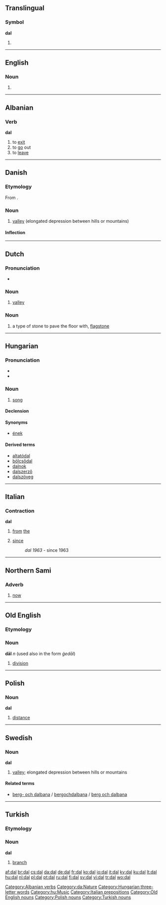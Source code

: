 {{also|dál}}
==Translingual==

===Symbol===
'''dal'''

# {{SI-unit-abb2|deca|liter|litre|[[fluid measure]]}}

----

==English==

===Noun===
{{en-noun}}

# {{alternative spelling of|dahl}}

----

==Albanian==

===Verb===
'''dal'''

# to [[exit]]
# to [[go]] out
# to [[leave]]

[[Category:Albanian verbs]]

----

==Danish==

===Etymology===

From {{etyl|non|da}} {{term|dalr|lang=non}}.

===Noun===
{{da-noun|en|e}}

# [[valley]] (elongated depression between hills or mountains)

====Inflection====
{{da-noun-infl|en|e}}
[[Category:da:Nature]]

----

==Dutch==

===Pronunciation===
* {{audio|Nl-dal.ogg|audio}}

===Noun===
{{nl-noun|g=n|dalen|dalletje}}

# [[valley]]

===Noun===
{{nl-noun|g=m|dallen|dalletje}}

# a type of stone to pave the floor with, [[flagstone]]

----

==Hungarian==

===Pronunciation===
* {{IPA|/ˈdɒl/|lang=hu}}
* {{audio|Hu-dal.ogg|Audio}}

===Noun===
{{hu-noun|ok}}

# [[song]]

====Declension====
{{hu-decl-ok|da|l}}{{hu-pos-otok|dal||ai}}

====Synonyms====
* [[ének]]

====Derived terms====
* [[altatódal]]
* [[bölcsődal]]
* [[dalnok]]
* [[dalszerző]]
* [[dalszöveg]]

[[Category:Hungarian three-letter words]]
[[Category:hu:Music]]

----

==Italian==

===Contraction===
'''dal'''

# {{italbrac|contraction of [[da#Italian|da]] [[il#Italian|il]]}} [[from]] [[the]]
# [[since]]
#: ''dal 1963'' - since 1963

[[Category:Italian prepositions]]
----
==Northern Sami==
===Adverb===
{{infl|se|adverb}}

# [[now]]

----

==Old English==

===Etymology===
{{proto|lang=ang|Germanic|dailaz}}

===Noun===
'''dāl''' ''n'' (used also in the form ''ġedāl'')

# [[division]]

[[Category:Old English nouns]]

----

==Polish==

===Noun===
'''dal''' {{m}}

# [[distance]]

[[Category:Polish nouns]]

----

==Swedish==

===Noun===
'''dal''' {{c}}
{{sv-noun-reg-ar}}

# [[valley]]; elongated depression between hills or mountains

====Related terms====
*[[berg- och dalbana]] / [[bergochdalbana]] / [[berg och dalbana]]

----

==Turkish==

===Etymology===
{{proto|Turkic|tāl|lang=tr}}

===Noun===
'''dal'''

# [[branch]]

[[Category:Turkish nouns]]

[[af:dal]]
[[br:dal]]
[[cs:dal]]
[[da:dal]]
[[de:dal]]
[[fr:dal]]
[[ko:dal]]
[[io:dal]]
[[it:dal]]
[[ky:dal]]
[[ku:dal]]
[[lt:dal]]
[[hu:dal]]
[[nl:dal]]
[[pl:dal]]
[[pt:dal]]
[[ru:dal]]
[[fi:dal]]
[[sv:dal]]
[[vi:dal]]
[[tr:dal]]
[[wo:dal]]